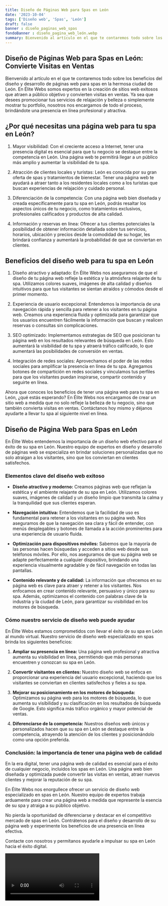 ```yaml
---
title: Diseño de Páginas Web para Spas en León
date: '2023-10-04'
tags: ['Diseño web', 'Spas', 'León']
draft: false
banner : diseño_paginas_web_spas
fondoBanner : diseño_pagina_web_león.webp
summary: Bienvenido al artículo en el que te contaremos todo sobre los beneficios del diseño y desarrollo de páginas web para spas en la hermosa ciudad de León. En Élite Webs somos expertos en la creación de sitios web exitosos que atraen a público objetivo y convierten visitas en ventas. Ya sea que desees promocionar tus servicios de relajación y belleza o simplemente mostrar tu portfolio, nosotros nos encargamos de todo el proceso, brindándote una presencia en línea profesional y atractiva.
---
```


## Diseño de Páginas Web para Spas en León: Convierte Visitas en Ventas

Bienvenido al artículo en el que te contaremos todo sobre los beneficios del diseño y desarrollo de páginas web para spas en la hermosa ciudad de León. En Élite Webs somos expertos en la creación de sitios web exitosos que atraen a público objetivo y convierten visitas en ventas. Ya sea que desees promocionar tus servicios de relajación y belleza o simplemente mostrar tu portfolio, nosotros nos encargamos de todo el proceso, brindándote una presencia en línea profesional y atractiva.

## ¿Por qué necesitas una página web para tu spa en León?

1. Mayor visibilidad: Con el creciente acceso a Internet, tener una presencia digital es esencial para que tu negocio se destaque entre la competencia en León. Una página web te permitirá llegar a un público más amplio y aumentar la visibilidad de tu spa.

2. Atracción de clientes locales y turistas: León es conocida por su gran oferta de spas y tratamientos de bienestar. Tener una página web te ayudará a atraer tanto a los residentes locales como a los turistas que buscan experiencias de relajación y cuidado personal.

3. Diferenciación de la competencia: Con una página web bien diseñada y creada específicamente para tu spa en León, podrás resaltar los aspectos únicos de tu negocio, como tratamientos exclusivos, profesionales calificados y productos de alta calidad.

4. Información y reservas en línea: Ofrecer a tus clientes potenciales la posibilidad de obtener información detallada sobre tus servicios, horarios, ubicación y precios desde la comodidad de su hogar, les brindará confianza y aumentará la probabilidad de que se conviertan en clientes.

## Beneficios del diseño web para tu spa en León

1. Diseño atractivo y adaptado: En Élite Webs nos aseguramos de que el diseño de tu página web refleje la estética y la atmósfera relajante de tu spa. Utilizamos colores suaves, imágenes de alta calidad y diseños intuitivos para que tus visitantes se sientan atraídos y cómodos desde el primer momento.

2. Experiencia de usuario excepcional: Entendemos la importancia de una navegación rápida y sencilla para retener a los visitantes en tu página web. Creamos una experiencia fluida y optimizada para garantizar que los usuarios encuentren fácilmente la información que buscan y realicen reservas o consultas sin complicaciones.

3. SEO optimizado: Implementamos estrategias de SEO que posicionan tu página web en los resultados relevantes de búsqueda en León. Esto aumentará la visibilidad de tu spa y atraerá tráfico calificado, lo que aumentará las posibilidades de conversión en ventas.

4. Integración de redes sociales: Aprovechamos el poder de las redes sociales para amplificar la presencia en línea de tu spa. Agregamos botones de compartición en redes sociales y vinculamos tus perfiles para que los visitantes puedan inspirarse, compartir contenido y seguirte en línea.

Ahora que conoces los beneficios de tener una página web para tu spa en León, ¿qué estás esperando? En Élite Webs nos encargamos de crear un sitio web a medida que no solo refleje la belleza de tu negocio, sino que también convierta visitas en ventas. Contáctanos hoy mismo y déjanos ayudarte a llevar tu spa al siguiente nivel en línea.

<GifSeo />

<Cta />

## Diseño de Página Web para Spas en León

En Élite Webs entendemos la importancia de un diseño web efectivo para el éxito de su spa en León. Nuestro equipo de expertos en diseño y desarrollo de páginas web se especializa en brindar soluciones personalizadas que no solo atraigan a los visitantes, sino que los conviertan en clientes satisfechos.

### Elementos clave del diseño web exitoso

- **Diseño atractivo y moderno:** Creamos páginas web que reflejan la estética y el ambiente relajante de su spa en León. Utilizamos colores suaves, imágenes de calidad y un diseño limpio que transmita la calma y la tranquilidad que sus clientes esperan.

- **Navegación intuitiva:** Entendemos que la facilidad de uso es fundamental para retener a los visitantes en su página web. Nos aseguramos de que la navegación sea clara y fácil de entender, con menús desplegables y botones de llamada a la acción prominentes para una experiencia de usuario fluida.

- **Optimización para dispositivos móviles:** Sabemos que la mayoría de las personas hacen búsquedas y acceden a sitios web desde sus teléfonos móviles. Por ello, nos aseguramos de que su página web se adapte perfectamente a cualquier dispositivo, brindando una experiencia visualmente agradable y de fácil navegación en todas las pantallas.

- **Contenido relevante y de calidad:** La información que ofrecemos en su página web es clave para atraer y retener a los visitantes. Nos enfocamos en crear contenido relevante, persuasivo y único para su spa. Además, optimizamos el contenido con palabras clave de la industria y la ciudad de León, para garantizar su visibilidad en los motores de búsqueda.

### Cómo nuestro servicio de diseño web puede ayudar

En Élite Webs estamos comprometidos con llevar el éxito de su spa en León al mundo virtual. Nuestro servicio de diseño web especializado en spas brinda los siguientes beneficios:

1. **Ampliar su presencia en línea:** Una página web profesional y atractiva aumenta su visibilidad en línea, permitiendo que más personas encuentren y conozcan su spa en León.

2. **Convertir visitantes en clientes:** Nuestro diseño web se enfoca en proporcionar una experiencia del usuario excepcional, haciendo que los visitantes se conviertan en clientes satisfechos y fieles a su spa.

3. **Mejorar su posicionamiento en los motores de búsqueda:** Optimizamos su página web para los motores de búsqueda, lo que aumenta su visibilidad y su clasificación en los resultados de búsqueda de Google. Esto significa más tráfico orgánico y mayor potencial de ventas.

4. **Diferenciarse de la competencia:** Nuestros diseños web únicos y personalizados hacen que su spa en León se destaque entre la competencia, atrayendo la atención de los clientes y posicionándolo como una opción preferida.

### Conclusión: la importancia de tener una página web de calidad

En la era digital, tener una página web de calidad es esencial para el éxito de cualquier negocio, incluidos los spas en León. Una página web bien diseñada y optimizada puede convertir las visitas en ventas, atraer nuevos clientes y mejorar la reputación de su spa.

En Élite Webs nos enorgullece ofrecer un servicio de diseño web especializado en spas en León. Nuestro equipo de expertos trabaja arduamente para crear una página web a medida que represente la esencia de su spa y atraiga a su público objetivo.

No pierda la oportunidad de diferenciarse y destacar en el competitivo mercado de spas en León. Contrátenos para el diseño y desarrollo de su página web y experimente los beneficios de una presencia en línea efectiva.

Contacte con nosotros y permítanos ayudarle a impulsar su spa en León hacia el éxito digital.

<Video />

<CtaBot job='Spas' city='León'/>

<Gmaps query='León+españa+maps' />